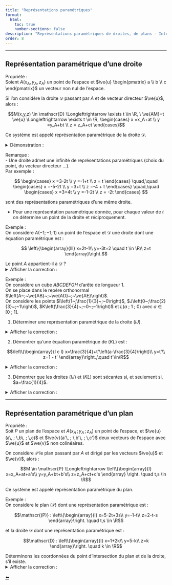 ```yaml
---
title: "Représentations paramétriques"
format:
  html:
    toc: true
    number-sections: false
description: "Représentations paramétriques de droites, de plans - Intersection"
order: 8
---
```


----



## Représentation paramétrique d'une droite

::: {.bloc .thm}
<span class="bloc-titre">Propriété : </span><br>
Soient $A(x_A,y_A,z_A)$ un point de l'espace et $\ve{u} \begin{pmatrix}
a \\
b \\
c
\end{pmatrix}$ un vecteur non nul de l'espace. 

Si l'on considère la droite $\mathscr{D}$ passant par $A$ et de vecteur directeur $\ve{u}$, alors :

$$M(x,y,z) \in \mathscr{D} \Longleftrightarrow \exists t \in \R, \ \ve{AM}=t \ve{u} \Longleftrightarrow \exists t \in \R, \begin{cases}
x =x_A+at \\
y =y_A+bt \\
z = z_A+ct
\end{cases}$$

Ce système est appelé représentation paramétrique de la droite $\mathscr{D}$.
:::

<details class="bloc demo"><summary>Démonstration : </summary>

Soit $\ve{u} \begin{pmatrix}
a\\b\\c 
\end{pmatrix}$ un vecteur directeur de $\mathscr{D}$, et $A (x_A, y_A, z_A) \in \mathscr{D}$.  
Pour tout $M(x,y,z) \in \mathscr{D}, \, \exists t \in \R, \, \ve{AM} = t \ve{u}$.  

Ainsi :

$$ \begin{pmatrix}
x-x_A\\y-y_A\\z-z_A 
\end{pmatrix} = t \begin{pmatrix}
a\\b\\c 
\end{pmatrix}$$

On déduit alors les relations données.
</details>

::: {.bloc .rem}
<span class="bloc-titre">Remarque : </span><br>
- Une droite admet une infinité de représentations paramétriques (choix du point, du vecteur directeur ...).  
Par exemple :  

$$
\begin{cases}
x =3-2t \\
y =-1+t \\
z = t
\end{cases}
\quad,\quad
\begin{cases}
x =-5-2t \\
y =3+t \\
z =-4 + t
\end{cases}
\quad,\quad
\begin{cases}
x =3+4t \\
y =-1-2t \\
z = -2t
\end{cases}
$$

sont des représentations paramétriques d'une même droite.

- Pour une représentation paramétrique donnée, pour chaque valeur de $t$ on détermine un point de la droite et réciproquement.
:::

::: {.bloc .ex}
<span class="bloc-titre">Exemple : </span><br>
On considère $A(-1;-1;1)$ un point de l'espace et  $\mathscr{D}$ une droite dont une équation paramétrique est :

$$ \left\{\begin{array}{lll}
x=2t-1\\
y=-3t+2 \quad t \in \R\\
z=t
\end{array}\right.$$

Le point $A$ appartient-il à $\mathscr{D}$ ?  
<details class="bloc cor"><summary>Afficher la correction :</summary>

$M \in \mathscr{D}$ si et seulement si :

$$\left\{\begin{array}{l}
-1=2t-1\\
-1=-3t+2\\
1=t 
\end{array}\right.$$

La dernière équation donne $t=1$ et la première $t=0$, ce qui est impossible.  
On déduit donc que $A \notin \mathscr{D}$.
</details>

:::

::: {.bloc .ex}
<span class="bloc-titre">Exemple : </span><br>
On considère un cube $ABCDEFGH$ d'arête de longueur 1.  
On se place dans le repère orthonormal $\left(A~;~\ve{AB}~;~\ve{AD}~;~\ve{AE}\right)$.  
On considère les points $I\left(1~;\frac{1}{3}~;~0\right)$, $J\left(0~;\frac{2}{3}~;~1\right)$, $K\left(\frac{3}{4}~;~0~;~1\right)$ et $L(a~;~1~;~0)$ avec $a \in [0~;~1]$.

1. Déterminer une représentation paramétrique de la droite $(IJ)$.  

<details class="bloc cor"><summary>Afficher la correction :</summary>
On a $\ve{IJ} \begin{pmatrix}
0-1\\\frac{2}{3} - \frac{1}{3}\\1-0
\end{pmatrix}=\begin{pmatrix}-1\\\frac{1}{3}\\1\end{pmatrix}$.  
Donc :  
$$(IJ) : \left\{\begin{array}{lll}
x=1-t\\
y=\frac{1}{3} + \frac{1}{3}t \quad t \in \R\\
z=t
\end{array} \right.$$
</details>

2. Démontrer qu'une équation paramétrique de $(KL)$ est :

$$\left\{\begin{array}{l c l}
x=\frac{3}{4}+t'\left(a-\frac{3}{4}\right)\\
y=t'\\
z=1 - t'
\end{array}\right.,\quad t'\in\R$$

<details class="bloc cor"><summary>Afficher la correction :</summary>
Cette droite passe par le point $\left(\frac{3}{4}~;~0~;~1\right)$ donc $K$ est un point de la droite.  
De plus elle admet $\begin{pmatrix}
a-\frac{3}{4}\\1\\-1
\end{pmatrix}$ comme vecteur directeur, qui est le vecteur $\ve{KL}$.  
Ainsi il s'agit bien d'une représentation paramétrique de la droite $(KL)$.
</details>

3. Démontrer que les droites $(IJ)$ et $(KL)$ sont sécantes si, et seulement si, $a=\frac{1}{4}$.  
   
<details class="bloc cor"><summary>Afficher la correction :</summary>
Les droites $(IJ)$ et $(KL)$ sont sécantes si et seulement si  

$$\exists t,t' \in \R, \, 
\left\{\begin{array}{lll}
\frac{3}{4}+t'\left(a-\frac{3}{4}\right)=1-t\\
t'=\frac{1}{3} + \frac{1}{3}t     \\
 - t'= t   
\end{array}\right.$$

On a :

$$\left\{\begin{array}{l}
t'=\frac{1}{3} + \frac{1}{3}t     \\
t=1-t'  
\end{array}\right.
\Longleftrightarrow 
\left\{\begin{array}{l}
t=1-t'\\
3t' = 1+(1-t')
\end{array}\right.
\Longleftrightarrow 
\left\{\begin{array}{l}
t'=\frac{1}{2}\\
t=\frac{1}{2}
\end{array}\right.$$

Ainsi pour que les droites soient sécantes il faut et il suffit que :

$$\frac{3}{4}+\frac{1}{2} \left(a-\frac{3}{4}\right)=\frac{1}{2}$$

C'est-à-dire que $a=\frac{1}{4}$.
</details>
:::

---

## Représentation paramétrique d'un plan

::: {.bloc .thm}
<span class="bloc-titre">Propriété : </span><br>
Soit $P$ un plan de l'espace et $A(x_A \, ; \, y_A \, ; \, z_A)$ un point de l'espace, et $\ve{u}(a\, ; \,b\, ; \,c)$ et $\ve{v}(a'\, ; \,b'\, ; \,c')$ deux vecteurs de l'espace avec $\ve{u}$ et $\ve{v}$ non colinéaires.  

On considère $\mathscr{P}$ le plan passant par $A$ et dirigé par les vecteurs $\ve{u}$ et $\ve{v}$, alors :  

$$M \in \mathscr{P} \Longleftrightarrow \left\{\begin{array}{l}
x=x_A+at+a's\\
y=y_A+bt+b's\\
z=z_A+ct+c's
\end{array} \right. \quad t,s \in \R$$

Ce système est appelé représentation paramétrique du plan.
:::

::: {.bloc .ex}
<span class="bloc-titre">Exemple : </span><br>
On considère le plan $(\mathscr{P})$ dont une représentation paramétrique est :

$$\mathscr{(P)} : \left\{\begin{array}{l}
x=5-2t+3s\\
y=-1-t\\
z=2-t-s
\end{array}\right. \quad t,s \in \R$$

et la droite $\mathscr{D}$ dont une représentation paramétrique est :

$$\mathscr{D} : \left\{\begin{array}{l}
x=1+2k\\
y=5-k\\
z=k
\end{array}\right. \quad k \in \R$$

Déterminons les coordonnées du point d'intersection du plan et de la droite, s'il existe.
<details class="bloc cor"><summary>Afficher la correction :</summary>

\begin{align*}
M \in \mathscr{D} \cap \mathscr{P} 
&\Longleftrightarrow \exists k,s,t \in \R, \, 
\left\{\begin{array}{l}
1+2k=5-2t+3s\\
5-k=-1-t\\
k=2-t-s
\end{array} \right.\\
&\Longleftrightarrow 
\left\{\begin{array}{l}
k=2-t-s\\
1+2(2-t-s)=5-2t+3s\\
5-(2-t-s)=-1-t
\end{array} \right.\\
&\Longleftrightarrow 
\left\{\begin{array}{l}
k=2-t-s\\
5-2t-2s=5-2t+3s\\
3+t+s=-1-t
\end{array} \right.\\
&\Longleftrightarrow 
\left\{\begin{array}{l}
k=2-t-s\\
s=0\\
4+2t+s=0
\end{array} \right.\\
&\Longleftrightarrow 
\left\{\begin{array}{l}
k=4\\
s=0\\
t=-2
\end{array} \right.
\end{align*}

Ainsi le point $M(9\,;\,1\,;\,4)$ est le point d'intersection de la droite et du plan.
</details>
:::



<div class="nav-pages">
  <a class="prev" href="parallele.html">⬅️</a>
</div>
